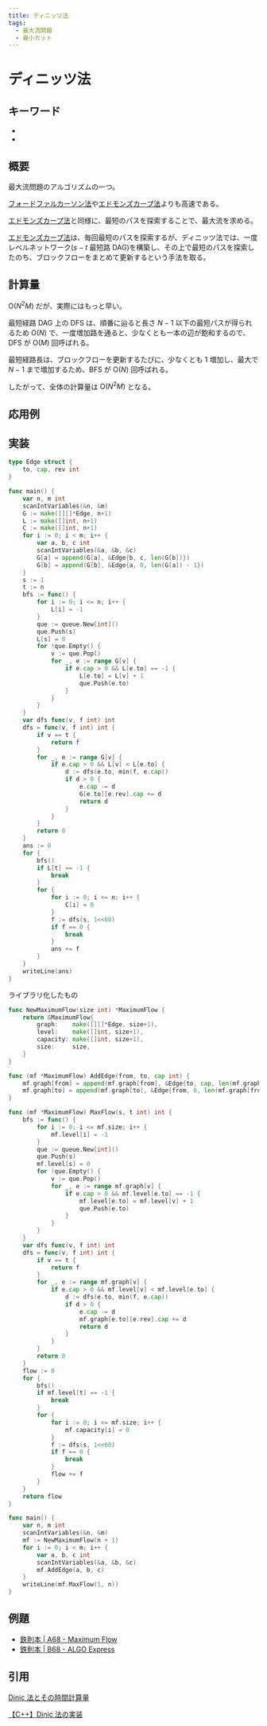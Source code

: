 ```yaml
---
title: ディニッツ法
tags:
  - 最大流問題
  - 最小カット
---
```


# ディニッツ法

## キーワード


- <Tag tag="最大流問題" />
- <Tag tag="最小カット" />

## 概要

最大流問題のアルゴリズムの一つ。

[フォードファルカーソン法](./ford_fulkerson.mdx)や[エドモンズカープ法](./edmonds_karp.mdx)よりも高速である。

[エドモンズカープ法](./edmonds_karp.mdx)と同様に、最短のパスを探索することで、最大流を求める。

[エドモンズカープ法](./edmonds_karp.mdx)は、毎回最短のパスを探索するが、ディニッツ法では、一度レベルネットワーク($s-t$ 最短路 DAG)を構築し、その上で最短のパスを探索したのち、ブロックフローをまとめて更新するという手法を取る。

## 計算量

$\mathrm{O}(N^2M)$ だが、実際にはもっと早い。

最短経路 DAG 上の DFS は、順番に辿ると長さ $N-1$ 以下の最短パスが得られるため $\mathrm{O}(N)$ で、一度増加路を通ると、少なくとも一本の辺が飽和するので、DFS が $\mathrm{O}(M)$ 回呼ばれる。

最短経路長は、ブロックフローを更新するたびに、少なくとも $1$ 増加し、最大で $N-1$ まで増加するため、BFS が $\mathrm{O}(N)$ 回呼ばれる。

したがって、全体の計算量は $\mathrm{O}(N^2M)$ となる。

## 応用例

## 実装

```go
type Edge struct {
	to, cap, rev int
}

func main() {
	var n, m int
	scanIntVariables(&n, &m)
	G := make([][]*Edge, n+1)
	L := make([]int, n+1)
	C := make([]int, n+1)
	for i := 0; i < m; i++ {
		var a, b, c int
		scanIntVariables(&a, &b, &c)
		G[a] = append(G[a], &Edge{b, c, len(G[b])})
		G[b] = append(G[b], &Edge{a, 0, len(G[a]) - 1})
	}
	s := 1
	t := n
	bfs := func() {
		for i := 0; i <= n; i++ {
			L[i] = -1
		}
		que := queue.New[int]()
		que.Push(s)
		L[s] = 0
		for !que.Empty() {
			v := que.Pop()
			for _, e := range G[v] {
				if e.cap > 0 && L[e.to] == -1 {
					L[e.to] = L[v] + 1
					que.Push(e.to)
				}
			}
		}
	}
	var dfs func(v, f int) int
	dfs = func(v, f int) int {
		if v == t {
			return f
		}
		for _, e := range G[v] {
			if e.cap > 0 && L[v] < L[e.to] {
				d := dfs(e.to, min(f, e.cap))
				if d > 0 {
					e.cap -= d
					G[e.to][e.rev].cap += d
					return d
				}
			}
		}
		return 0
	}
	ans := 0
	for {
		bfs()
		if L[t] == -1 {
			break
		}
		for {
			for i := 0; i <= n; i++ {
				C[i] = 0
			}
			f := dfs(s, 1<<60)
			if f == 0 {
				break
			}
			ans += f
		}
	}
	writeLine(ans)
}
```

ライブラリ化したもの

```go
func NewMaximumFlow(size int) *MaximumFlow {
	return &MaximumFlow{
		graph:    make([][]*Edge, size+1),
		level:    make([]int, size+1),
		capacity: make([]int, size+1),
		size:     size,
	}
}

func (mf *MaximumFlow) AddEdge(from, to, cap int) {
	mf.graph[from] = append(mf.graph[from], &Edge{to, cap, len(mf.graph[to])})
	mf.graph[to] = append(mf.graph[to], &Edge{from, 0, len(mf.graph[from]) - 1})
}

func (mf *MaximumFlow) MaxFlow(s, t int) int {
	bfs := func() {
		for i := 0; i <= mf.size; i++ {
			mf.level[i] = -1
		}
		que := queue.New[int]()
		que.Push(s)
		mf.level[s] = 0
		for !que.Empty() {
			v := que.Pop()
			for _, e := range mf.graph[v] {
				if e.cap > 0 && mf.level[e.to] == -1 {
					mf.level[e.to] = mf.level[v] + 1
					que.Push(e.to)
				}
			}
		}
	}
	var dfs func(v, f int) int
	dfs = func(v, f int) int {
		if v == t {
			return f
		}
		for _, e := range mf.graph[v] {
			if e.cap > 0 && mf.level[v] < mf.level[e.to] {
				d := dfs(e.to, min(f, e.cap))
				if d > 0 {
					e.cap -= d
					mf.graph[e.to][e.rev].cap += d
					return d
				}
			}
		}
		return 0
	}
	flow := 0
	for {
		bfs()
		if mf.level[t] == -1 {
			break
		}
		for {
			for i := 0; i <= mf.size; i++ {
				mf.capacity[i] = 0
			}
			f := dfs(s, 1<<60)
			if f == 0 {
				break
			}
			flow += f
		}
	}
	return flow
}

func main() {
	var n, m int
	scanIntVariables(&n, &m)
	mf := NewMaximumFlow(n + 1)
	for i := 0; i < m; i++ {
		var a, b, c int
		scanIntVariables(&a, &b, &c)
		mf.AddEdge(a, b, c)
	}
	writeLine(mf.MaxFlow(1, n))
}
```

## 例題

- [鉄則本 | A68 - Maximum Flow](https://atcoder.jp/contests/tessoku-book/tasks/tessoku_book_bp)
- [鉄則本 | B68 - ALGO Express](https://atcoder.jp/contests/tessoku-book/tasks/tessoku_book_eo)

## 引用

[Dinic 法とその時間計算量](https://misawa.github.io/others/flow/dinic_time_complexity.html)

[【C++】Dinic 法の実装](https://qiita.com/0xkei10/items/807ff3c78857fd3017b1)
